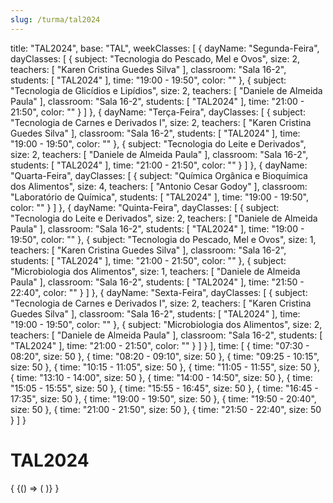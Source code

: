 ```yaml
---
slug: /turma/tal2024
---
```

  title: "TAL2024",
  base: "TAL",
  weekClasses: [
    {
      dayName: "Segunda-Feira",
      dayClasses: [
        {
          subject: "Tecnologia do Pescado, Mel e Ovos",
          size: 2,
          teachers: [
            "Karen Cristina Guedes Silva"
          ],
          classroom: "Sala 16-2",
          students: [
            "TAL2024"
          ],
          time: "19:00 - 19:50",
          color: ""
        },
        {
          subject: "Tecnologia de Glicídios e Lipídios",
          size: 2,
          teachers: [
            "Daniele de Almeida Paula"
          ],
          classroom: "Sala 16-2",
          students: [
            "TAL2024"
          ],
          time: "21:00 - 21:50",
          color: ""
        }
      ]
    },
    {
      dayName: "Terça-Feira",
      dayClasses: [
        {
          subject: "Tecnologia de Carnes e Derivados I",
          size: 2,
          teachers: [
            "Karen Cristina Guedes Silva"
          ],
          classroom: "Sala 16-2",
          students: [
            "TAL2024"
          ],
          time: "19:00 - 19:50",
          color: ""
        },
        {
          subject: "Tecnologia do Leite e Derivados",
          size: 2,
          teachers: [
            "Daniele de Almeida Paula"
          ],
          classroom: "Sala 16-2",
          students: [
            "TAL2024"
          ],
          time: "21:00 - 21:50",
          color: ""
        }
      ]
    },
    {
      dayName: "Quarta-Feira",
      dayClasses: [
        {
          subject: "Química Orgânica e Bioquímica dos Alimentos",
          size: 4,
          teachers: [
            "Antonio Cesar Godoy"
          ],
          classroom: "Laboratório de Química",
          students: [
            "TAL2024"
          ],
          time: "19:00 - 19:50",
          color: ""
        }
      ]
    },
    {
      dayName: "Quinta-Feira",
      dayClasses: [
        {
          subject: "Tecnologia do Leite e Derivados",
          size: 2,
          teachers: [
            "Daniele de Almeida Paula"
          ],
          classroom: "Sala 16-2",
          students: [
            "TAL2024"
          ],
          time: "19:00 - 19:50",
          color: ""
        },
        {
          subject: "Tecnologia do Pescado, Mel e Ovos",
          size: 1,
          teachers: [
            "Karen Cristina Guedes Silva"
          ],
          classroom: "Sala 16-2",
          students: [
            "TAL2024"
          ],
          time: "21:00 - 21:50",
          color: ""
        },
        {
          subject: "Microbiologia dos Alimentos",
          size: 1,
          teachers: [
            "Daniele de Almeida Paula"
          ],
          classroom: "Sala 16-2",
          students: [
            "TAL2024"
          ],
          time: "21:50 - 22:40",
          color: ""
        }
      ]
    },
    {
      dayName: "Sexta-Feira",
      dayClasses: [
        {
          subject: "Tecnologia de Carnes e Derivados I",
          size: 2,
          teachers: [
            "Karen Cristina Guedes Silva"
          ],
          classroom: "Sala 16-2",
          students: [
            "TAL2024"
          ],
          time: "19:00 - 19:50",
          color: ""
        },
        {
          subject: "Microbiologia dos Alimentos",
          size: 2,
          teachers: [
            "Daniele de Almeida Paula"
          ],
          classroom: "Sala 16-2",
          students: [
            "TAL2024"
          ],
          time: "21:00 - 21:50",
          color: ""
        }
      ]
    }
  ],
  time: [
    {
      time: "07:30 - 08:20",
      size: 50
    },
    {
      time: "08:20 - 09:10",
      size: 50
    },
    {
      time: "09:25 - 10:15",
      size: 50
    },
    {
      time: "10:15 - 11:05",
      size: 50
    },
    {
      time: "11:05 - 11:55",
      size: 50
    },
    {
      time: "13:10 - 14:00",
      size: 50
    },
    {
      time: "14:00 - 14:50",
      size: 50
    },
    {
      time: "15:05 - 15:55",
      size: 50
    },
    {
      time: "15:55 - 16:45",
      size: 50
    },
    {
      time: "16:45 - 17:35",
      size: 50
    },
    {
      time: "19:00 - 19:50",
      size: 50
    },
    {
      time: "19:50 - 20:40",
      size: 50
    },
    {
      time: "21:00 - 21:50",
      size: 50
    },
    {
      time: "21:50 - 22:40",
      size: 50
    }
  ]
}

# TAL2024

<div>
  {
    <BrowserOnly>
      {() => (
        <Grid
          title={data.title}
          weekClasses={data.weekClasses}
          time={data.time}
        />
      )}
    </BrowserOnly>
  }
</div>

